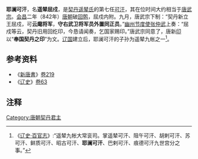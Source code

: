 '''耶澜可汗'''，名'''遥辇屈戍'''，是[[契丹|契丹]][[遥辇氏|遥辇氏]]的第七任[[可汗|可汗]]，其在位时间大约相当于[[唐武宗|唐武宗]]。[[会昌_(唐朝)|会昌]]二年（842年）[[唐朝|唐朝]]破[[回鹘|回鹘]]，屈戍内附。九月，唐武宗下制：“契丹新立王屈戍，可'''云麾将军'''，'''守右武卫将军员外置同正员'''。”[[幽州节度使|幽州节度使]][[张仲武|张仲武]]上奏：“屈戍等云，契丹旧用回纥印，今恳请闻奏，乞国家赐印。”唐武宗同意了，唐新[[印|印]]以“'''奉国契丹之印'''”为文。[[辽国|辽国]]建立后，耶澜可汗的子孙为遥辇九帐之一<ref>《[[s:辽史/卷45|辽史·百官志]]》:“遥辇九帐大常衮司。掌遥辇可汗、阻午可汗、胡剌可汗、苏可汗、鲜质可汗、昭古可汗、'''耶澜可汗'''、巴剌可汗、痕德可汗九世宫分之事。”</ref>。

{{start box}}
{{s-before|[[昭古可汗|昭古可汗]]}}
{{s-title|[[辽朝君主列表#契丹（松漠都督府都督）|契丹可汗]]}}
{{s-after|[[巴剌可汗|巴剌可汗]]}}
{{end box}}

==参考资料==
*《[[新唐書|新唐書]]》[[s:新唐書/卷219|卷219]]
*《[[辽史|辽史]]》[[s:辽史/卷63|卷63]]

==注释==
{{Reflist|2}}

[[Category:唐朝契丹君主|Category:唐朝契丹君主]]